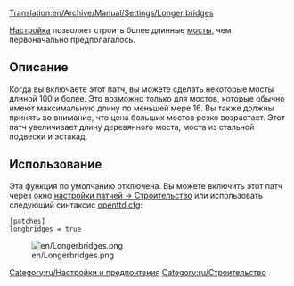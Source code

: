 [[Translation:en/Archive/Manual/Settings/Longer bridges]]


[[Category:ru/Настройки и предпочтения]]
[[Category:ru/Строительство]]

{{ru/История|Это относится к версии до 1,0}}

{{ru/Устарело| В настоящее время это две настройки: Максимальная длина моста и максимальная длина туннеля }} 

[[ru/Archive/Manual/Settings/Расширенные настройки| Настройка]] позволяет строить более длинные [[ru/Manual/Мосты|мосты]], чем первоначально предполагалось.

== Описание ==
Когда вы включаете этот патч, вы можете сделать некоторые мосты длиной 100 и более. Это возможно только для мостов, которые обычно имеют максимальную длину по меньшей мере 16. Вы также должны принять во внимание, что цена больших мостов резко возрастает. Этот патч увеличивает длину деревянного моста, моста из стальной подвески и эстакад.

== Использование  ==
Эта функция по умолчанию отключена. Вы можете включить этот патч через окно [[ru/Archive/Manual/Settings/Расширенные настройки/Строительство#Allow building very long bridges|настройки патчей -> Строительство]] или использовать следующий синтаксис [[ru/Archive/Manual/Settings/Openttd.cfg|openttd.cfg]]:

 [patches]
 longbridges = true

[[File:en/Longerbridges.png|center]]